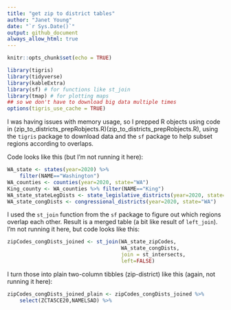 ```yaml
---
title: "get zip to district tables"
author: "Janet Young"
date: "`r Sys.Date()`"
output: github_document
always_allow_html: true
---
```


```r
knitr::opts_chunk$set(echo = TRUE)

library(tigris)
library(tidyverse)
library(kableExtra)
library(sf) # for functions like st_join
library(tmap) # for plotting maps
## so we don't have to download big data multiple times
options(tigris_use_cache = TRUE)
```

I was having issues with memory usage, so I prepped R objects using code in (zip_to_districts_prepRobjects.R)(zip_to_districts_prepRobjects.R), using the `tigris` package to download data and the `sf` package to help subset regions according to overlaps.

Code looks like this (but I'm not running it here):
```r
WA_state <- states(year=2020) %>% 
    filter(NAME=="Washington")
WA_counties <- counties(year=2020, state="WA")
King_county <- WA_counties %>% filter(NAME=="King")
WA_state_stateLegDists <- state_legislative_districts(year=2020, state="WA")
WA_state_congDists <- congressional_districts(year=2020, state="WA")
```

I used the `st_join` function from the `sf` package to figure out which regions overlap each other.  Result is a merged table (a bit like result of `left_join`). I'm not running it here, but code looks like this:
```r
zipCodes_congDists_joined <- st_join(WA_state_zipCodes, 
                                     WA_state_congDists, 
                                     join = st_intersects, 
                                     left=FALSE)
```

I turn those into plain two-column tibbles (zip-district) like this (again, not running it here):
```r
zipCodes_congDists_joined_plain <- zipCodes_congDists_joined %>%
    select(ZCTA5CE20,NAMELSAD) %>%
    as_tibble() %>%
    select(-geometry) %>% 
    arrange(NAMELSAD) %>% 
    rename(congressional_district=NAMELSAD) %>% 
    rename(zip_code=ZCTA5CE20)
```


The `join` argument to the `st_join` function controls how overlaps are calculated. I'm trying three different options (described [here](https://crd230.github.io/lab3.html#within)):
    + `join=st_intersects` if a zip code touches a district, we consider them together. Many zip codes touch >1 district
    + `join=st_within, largest=TRUE` - if a zip code touches >1 district, we choose the one with the largest overlapping geographic region
    + `join=st_within` a zip code must be totally within a district to be counted  
    
Let's use zip codes and congressional districts as an example to see how they behave (there's 10 congressional districts in WA, fewer than the 49 LDs).

Here I load in the joined tables I got in a separate R session:
```r
load("zip_to_districts_Robjects/zipCodes_by_CongDist_intersectLargest_plain.rda")
load("zip_to_districts_Robjects/zipCodes_by_congDist_intersect_plain.rda")
load("zip_to_districts_Robjects/zipCodes_by_congDist_within_plain.rda")
load("zip_to_districts_Robjects/zipCodes_by_stateLD_intersectLargest_plain.rda")
```

And now look at the results.

First look at results using the `join = st_intersects` option, show the first few lines:

```r
zipCodes_by_congDist_intersect_plain %>% 
    head(6) %>% 
    kable() %>% 
    kable_styling(font_size = 12)
```

This looks great.  We could export the `zipCodes_by_CongDist_intersect_plain` as a csv files and actually use it, but there's an issue we should deal with first: some zip codes are in >1 LD using the intersects method:  
```r
zipCodes_by_congDist_intersect_plain %>% 
    count(zip_code) %>% 
    rename(num_districts_per_zip=n) %>% 
    count(num_districts_per_zip) %>% 
    rename(num_zip_codes=n) %>% 
    kable() %>% 
    kable_styling(font_size = 12)
```

Now look at results from the `join = st_within` option - now all districts are in 1 zip code. BUT there are a lot of zip codes missing - I think it's ignoring the ones in >1 district.

```r
zipCodes_by_congDist_within_plain %>% 
    count(zip_code) %>% 
    rename(num_districts_per_zip=n) %>% 
    count(num_districts_per_zip) %>% 
    rename(num_zip_codes=n) %>% 
    kable() %>% 
    kable_styling(font_size = 12)
```


Which zip codes were in 3 districts when we use intersect? I'll show the first 8
```r
zipCodes_by_congDist_intersect_plain %>% 
    count(zip_code) %>% 
    filter(n==3) %>% 
    head(8) %>% 
    kable() %>% 
    kable_styling(font_size = 12)
```


One of those zip codes is 98040, which google maps tells me is Mercer Island

Mercer Island is only in dist 9 according to [wikipedia](https://en.wikipedia.org/wiki/Washington%27s_9th_congressional_district) and doesn't even touch 7 and 1

Might be something to do with how the lake is accounted for.   I suspect there's a way to deal with it - see [this doc](https://crd230.github.io/lab3.html#within)
```r
zipCodes_by_congDist_intersect_plain %>% 
    filter(zip_code=="98040")
```
Now look at results using `join = st_intersects, largest=TRUE` - I think that chooses the single region that has the biggest overlap.  

```r
zipCodes_by_CongDist_intersectLargest_plain %>% 
    count(zip_code) %>% 
    rename(num_districts_per_zip=n) %>% 
    count(num_districts_per_zip) %>% 
    rename(num_zip_codes=n) %>% 
    kable() %>% 
    kable_styling(font_size = 12)
```

Do the same for state LDs
```r

zipCodes_by_stateLD_intersectLargest_plain %>% 
    count(zip_code) %>% 
    rename(num_districts_per_zip=n) %>% 
    count(num_districts_per_zip) %>% 
    rename(num_zip_codes=n) %>% 
    kable() %>% 
    kable_styling(font_size = 12)
```


What happened to 98040 for Mercer Island? It's only in district 1. That's WRONG!  Should be 9. Does it contan getting a lot of the lake?

is it to do with the precision option I chose? try an even smaller number?

```r
zipCodes_by_CongDist_intersectLargest_plain %>%
    filter(zip_code=="98040")
```


plot 98040
```r
load("zip_to_districts_Robjects/WA_state_zipCodes.rda")
load("zip_to_districts_Robjects/WA_state_congDists.rda")
WA_state_zipCodes %>%
    filter(ZCTA5CE20=="98040") %>% 
    ggplot() +
    geom_sf()
```


```r
tm_shape(WA_state_congDists) +
    tm_borders(col = "blue") +
    tm_text("CD116FP") +
    tm_shape( (WA_state_zipCodes %>% filter(ZCTA5CE20=="98040")) ) +  
    tm_borders(col = "red")
```


plot district 1 and 9


Sanity check - compare with Kelsey's list [here](https://docs.google.com/spreadsheets/d/17fAQh_PVPIS7fLTZNYDGqnYsQpe6Rdzl4SvsK5T-u0o/edit#gid=0)
```r

Kelsey_LD1 <- c("98011", "98012", "98021", "98034", "98036", "98043", "98072", "98077", "98296")

temp <- zipCodes_by_stateLD_intersect_plain %>% 
    filter(congressional_district=="State Senate District 1") %>% 
    arrange(zip_code) %>% 
    mutate(inKelseyList = zip_code %in% Kelsey_LD1) 
temp %>% 
    kable() %>% 
    kable_styling(font_size = 12)
```

```r
missingZips <- setdiff(Kelsey_LD1, temp$zip_code)
# [1] "98012" "98021" "98036"
zipCodes_by_stateLD_intersectLargest_plain %>% filter(zip_code %in% missingZips)

```

plot 98012 and the three districts it might overlap with. 21 is NOT the largest. this is WRONG

```r
load("zip_to_districts_Robjects/WA_state_stateLegDists.rda")

tm_shape((WA_state_stateLegDists %>% 
              filter(SLDUST %in% c("021","001","044") ))) +
    tm_borders(col = "blue") +
    tm_text("SLDUST", col = "blue") +
    
    tm_shape( (WA_state_zipCodes %>% filter(ZCTA5CE20=="98012")) ) +  
    tm_borders(col = "red") +
    tm_text("ZCTA5CE20", col = "red") 
    
```


plot 98012 and the three districts it might overlap with. 21 is NOT the largest. this is WRONG

```r
# load("zip_to_districts_Robjects/WA_state_stateLegDists.rda")

tm_shape((WA_state_stateLegDists %>% 
              filter(SLDUST %in% c("021","001","044") ))) +
    tm_borders(col = "blue") +
    tm_text("SLDUST", col = "blue") +
    
    tm_shape( (WA_state_zipCodes %>% filter(ZCTA5CE20=="98028")) ) +  
    tm_borders(col = "red") +
    tm_text("ZCTA5CE20", col = "red") 
    
```
